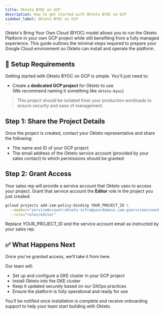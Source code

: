 ```yaml
---
title: Okteto BYOC on GCP
description: How to get started with Okteto BYOC on GCP
sidebar_label: Okteto BYOC on GCP
---
```



Okteto's Bring Your Own Cloud (BYOC) model allows you to run the Okteto Platform in your own GCP project while still benefiting from a fully managed experience. This guide outlines the minimal steps required to prepare your Google Cloud environment so Okteto can install and operate the platform.

## 🔧 Setup Requirements

Getting started with Okteto BYOC on GCP is simple. You’ll just need to:

- Create a **dedicated GCP project** for Okteto to use  
  (We recommend naming it something like `okteto-byoc`)

> This project should be isolated from your production workloads to ensure security and ease of management.

## Step 1: Share the Project Details

Once the project is created, contact your Okteto representative and share the following:

- The name and ID of your GCP project
- The email address of the Okteto service account (provided by your sales contact) to which permissions should be granted

## Step 2: Grant Access

Your sales rep will provide a service account that Okteto uses to access your project. Grant that service account the **Editor** role in the project you just created:

```bash
gcloud projects add-iam-policy-binding YOUR_PROJECT_ID \
  --member="serviceAccount:okteto-infra@yourdomain.iam.gserviceaccount.com" \
  --role="roles/editor"
```
Replace YOUR_PROJECT_ID and the service account email as instructed by your sales rep.

## ✅ What Happens Next

Once you’ve granted access, we’ll take it from here.

Our team will:
- Set up and configure a GKE cluster in your GCP project
- Install Okteto into the GKE cluster
- Keep it updated securely based on our GitOps practices
- Ensure the platform is fully operational and ready for use

You’ll be notified once installation is complete and receive onboarding support to help your team start building with Okteto.